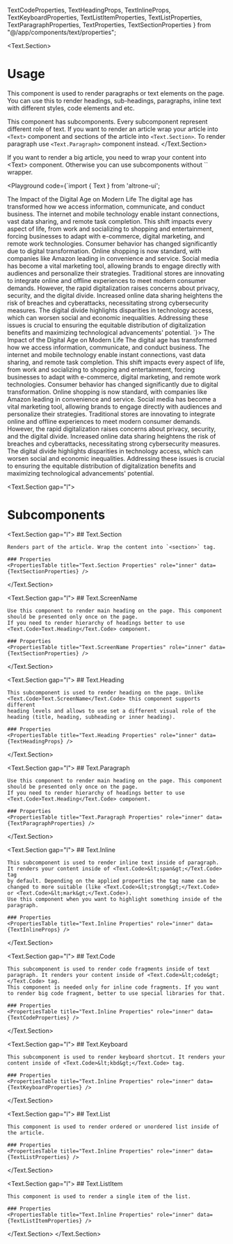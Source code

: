   TextCodeProperties, TextHeadingProps, TextInlineProps,
  TextKeyboardProperties,
  TextListItemProperties,
  TextListProperties, TextParagraphProperties,
  TextProperties,
  TextSectionProperties
} from "@/app/components/text/properties";

<BluePrint title="Text" description="This component is used to render text" />

<Text.Section>
  # Usage

  This component is used to render paragraphs or text elements on the page. You can use this to render headings, sub-headings, paragraphs, inline text with different styles, code elements and etc.

  This component has subcomponents. Every subcomponent represent different role of text. If you want to render
  an article wrap your article into `<Text>` component and sections of the article
  into `<Text.Section>`. To render paragraph use `<Text.Paragraph>` component instead.
</Text.Section>

<Message role="primary">
  If you want to render a big article, you need to wrap your content into &lt;Text&gt; component. Otherwise you can use
  subcomponents without `<Text>` wrapper.
</Message>

  <Playground code={`import { Text } from 'altrone-ui';

  <Text>
    <Text.Heading role="heading">The Impact of the Digital Age on Modern Life</Text.Heading>
    <Text.Paragraph>
      The digital age has transformed how we <Text.Inline highlighted>access information</Text.Inline>, <Text.Inline highlighted>communicate</Text.Inline>, and <Text.Inline highlighted>conduct business</Text.Inline>. The internet and mobile technology enable instant connections, vast data sharing, and remote task completion. This shift impacts every aspect of life, from work and socializing to shopping and entertainment, forcing businesses to adapt with e-commerce, digital marketing, and remote work technologies.
    </Text.Paragraph>
    <Text.Paragraph>
      Consumer behavior has changed significantly due to digital transformation. Online shopping is now standard, with companies like Amazon leading in convenience and service. Social media has become a vital marketing tool, allowing brands to engage directly with audiences and personalize their strategies. Traditional stores are innovating to integrate online and offline experiences to meet modern consumer demands.
    </Text.Paragraph>
    <Text.Paragraph>
      However, the rapid digitalization raises concerns about privacy, security, and the digital divide. Increased online data sharing heightens the risk of breaches and cyberattacks, necessitating strong cybersecurity measures. The digital divide highlights disparities in technology access, which can worsen social and economic inequalities. Addressing these issues is crucial to ensuring the equitable distribution of digitalization benefits and maximizing technological advancements' potential.
    </Text.Paragraph>
  </Text>
`}>
    <Text>
      <Text.Heading role="heading">The Impact of the Digital Age on Modern Life</Text.Heading>
      <Text.Paragraph>
        The digital age has transformed how we <Text.Inline highlighted>access information</Text.Inline>, <Text.Inline highlighted>communicate</Text.Inline>, and <Text.Inline highlighted>conduct business</Text.Inline>. The internet and mobile technology enable instant connections, vast data sharing, and remote task completion. This shift impacts every aspect of life, from work and socializing to shopping and entertainment, forcing businesses to adapt with e-commerce, digital marketing, and remote work technologies.
      </Text.Paragraph>
      <Text.Paragraph>
        Consumer behavior has changed significantly due to digital transformation. Online shopping is now standard, with companies like Amazon leading in convenience and service. Social media has become a vital marketing tool, allowing brands to engage directly with audiences and personalize their strategies. Traditional stores are innovating to integrate online and offline experiences to meet modern consumer demands.
      </Text.Paragraph>
      <Text.Paragraph>
        However, the rapid digitalization raises concerns about privacy, security, and the digital divide. Increased online data sharing heightens the risk of breaches and cyberattacks, necessitating strong cybersecurity measures. The digital divide highlights disparities in technology access, which can worsen social and economic inequalities. Addressing these issues is crucial to ensuring the equitable distribution of digitalization benefits and maximizing technological advancements' potential.
      </Text.Paragraph>
    </Text>
</Playground>

<PropertiesTable data={TextProperties} />


<Text.Section gap="l">
  # Subcomponents

  <Text.Section gap="l">
    ## Text.Section

    Renders part of the article. Wrap the content into `<section>` tag.

    ### Properties
    <PropertiesTable title="Text.Section Properties" role="inner" data={TextSectionProperties} />
  </Text.Section>

  <Text.Section gap="l">
    ## Text.ScreenName

    Use this component to render main heading on the page. This component should be presented only once on the page.
    If you need to render hierarchy of headings better to use <Text.Code>Text.Heading</Text.Code> component.

    ### Properties
    <PropertiesTable title="Text.ScreenName Properties" role="inner" data={TextSectionProperties} />
  </Text.Section>

  <Text.Section gap="l">
    ## Text.Heading

    This subcomponent is used to render heading on the page. Unlike <Text.Code>Text.ScreenName</Text.Code> this component supports different
    heading levels and allows to use set a different visual role of the heading (title, heading, subheading or inner heading).

    ### Properties
    <PropertiesTable title="Text.Heading Properties" role="inner" data={TextHeadingProps} />
  </Text.Section>

  <Text.Section gap="l">
    ## Text.Paragraph

    Use this component to render main heading on the page. This component should be presented only once on the page.
    If you need to render hierarchy of headings better to use <Text.Code>Text.Heading</Text.Code> component.

    ### Properties
    <PropertiesTable title="Text.Paragraph Properties" role="inner" data={TextParagraphProperties} />
  </Text.Section>

  <Text.Section gap="l">
    ## Text.Inline

    This subcomponent is used to render inline text inside of paragraph. It renders your content inside of <Text.Code>&lt;span&gt;</Text.Code> tag
    by default. Depending on the applied properties the tag name can be changed to more suitable (like <Text.Code>&lt;strong&gt;</Text.Code> or <Text.Code>&lt;mark&gt;</Text.Code>).
    Use this component when you want to highlight something inside of the paragraph.

    ### Properties
    <PropertiesTable title="Text.Inline Properties" role="inner" data={TextInlineProps} />
  </Text.Section>

  <Text.Section gap="l">
    ## Text.Code

    This subcomponent is used to render code fragments inside of text paragraph. It renders your content inside of <Text.Code>&lt;code&gt;</Text.Code> tag.
    This component is needed only for inline code fragments. If you want to render big code fragment, better to use special libraries for that.

    ### Properties
    <PropertiesTable title="Text.Inline Properties" role="inner" data={TextCodeProperties} />
  </Text.Section>

  <Text.Section gap="l">
    ## Text.Keyboard

    This subcomponent is used to render keyboard shortcut. It renders your content inside of <Text.Code>&lt;kbd&gt;</Text.Code> tag.

    ### Properties
    <PropertiesTable title="Text.Inline Properties" role="inner" data={TextKeyboardProperties} />
  </Text.Section>

  <Text.Section gap="l">
    ## Text.List

    This component is used to render ordered or unordered list inside of the article.

    ### Properties
    <PropertiesTable title="Text.Inline Properties" role="inner" data={TextListProperties} />
  </Text.Section>

  <Text.Section gap="l">
    ## Text.ListItem

    This component is used to render a single item of the list.

    ### Properties
    <PropertiesTable title="Text.Inline Properties" role="inner" data={TextListItemProperties} />
  </Text.Section>
</Text.Section>